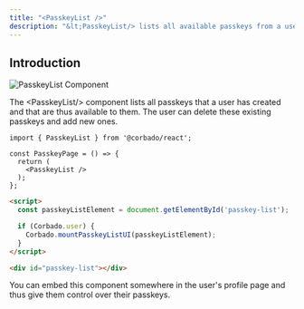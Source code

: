 ```yaml
---
title: "<PasskeyList />"
description: "&lt;PasskeyList/> lists all available passkeys from a user and lets him manage his passkeys."
---
```


## Introduction

![PasskeyList Component](/images/frontend-integration/ui-components/passkeylist/passkeylist.webp)

The \<PasskeyList/> component lists all passkeys that a user has created and that are thus available to them. The user can delete these existing passkeys and add new ones.

<CodeGroup>

```tsx Typescript
import { PasskeyList } from '@corbado/react';

const PasskeyPage = () => {
  return (
    <PasskeyList />
  );
};

```

```html VanillaJS
<script>
  const passkeyListElement = document.getElementById('passkey-list');

  if (Corbado.user) {
    Corbado.mountPasskeyListUI(passkeyListElement);
  }
</script>

<div id="passkey-list"></div>
```

</CodeGroup>

You can embed this component somewhere in the user's profile page and thus give them control over their passkeys.&#x20;

